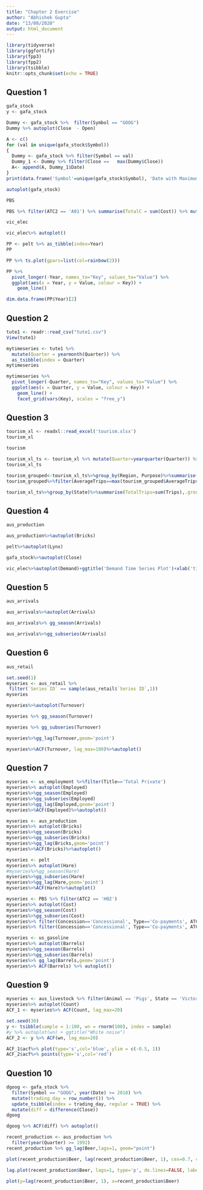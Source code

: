 ```yaml
---
title: "Chapter 2 Exercise"
author: "Abhishek Gupta"
date: "13/08/2020"
output: html_document
---
```


```r
library(tidyverse)
library(ggfortify)
library(fpp3)
library(fpp2)
library(tsibble)
knitr::opts_chunk$set(echo = TRUE)
```

## Question 1
```r
gafa_stock
y <- gafa_stock
```
```r
Dummy <- gafa_stock %>%  filter(Symbol == "GOOG")
Dummy %>% autoplot(Close  - Open)
```
```r
A <- c()
for (val in unique(gafa_stock$Symbol))
{
  Dummy <- gafa_stock %>% filter(Symbol == val)
  Dummy_1 <- Dummy %>% filter(Close ==   max(Dummy$Close))
  A<- append(A, Dummy_1$Date)
}
print(data.frame('Symbol'=unique(gafa_stock$Symbol), 'Date with Maximum Closing'=A))

```
```r
autoplot(gafa_stock)
```
```r
PBS
```
```r
PBS %>% filter(ATC2 == 'A01') %>% summarise(TotalC = sum(Cost)) %>% mutate(TotalCost = TotalC/1e6) %>% autoplot(TotalCost)
```
```r
vic_elec
```
```r
vic_elec%>% autoplot()
```

```r
PP <- pelt %>% as_tibble(index=Year)
PP
```
```r
PP %>% ts.plot(gpars=list(col=rainbow(2)))
```
```r
PP %>%
  pivot_longer(-Year, names_to="Key", values_to="Value") %>%
  ggplot(aes(x = Year, y = Value, colour = Key)) +
    geom_line() 
```

```r
dim.data.frame(PP$Year)[2]
```
## Question 2

```r
tute1 <- readr::read_csv("tute1.csv")
View(tute1)
```

```r
mytimeseries <- tute1 %>%
  mutate(Quarter = yearmonth(Quarter)) %>%
  as_tsibble(index = Quarter)
mytimeseries
```
```r
mytimeseries %>%
  pivot_longer(-Quarter, names_to="Key", values_to="Value") %>%
  ggplot(aes(x = Quarter, y = Value, colour = Key)) +
    geom_line() +
    facet_grid(vars(Key), scales = "free_y")
```

## Question 3
```r

tourism_xl <- readxl::read_excel('tourism.xlsx')
tourism_xl
```
```r
tourism
```


```r
tourism_xl_ts <- tourism_xl %>% mutate(Quarter=yearquarter(Quarter)) %>% as_tibble(index=Quarter)
tourism_xl_ts
```
```r
tourism_grouped<-tourism_xl_ts%>%group_by(Region, Purpose)%>%summarise(AverageTrips=mean(Trips),.groups='keep')
tourism_grouped%>%filter(AverageTrips==max(tourism_grouped$AverageTrips))
```
```r
tourism_xl_ts%>%group_by(State)%>%summarise(TotalTrips=sum(Trips),.groups='keep')
```

## Question 4

```r
aus_production
```
```r
aus_production%>%autoplot(Bricks)
```
```r
pelt%>%autoplot(Lynx)
```
```r
gafa_stock%>%autoplot(Close)
```
```r
vic_elec%>%autoplot(Demand)+ggtitle('Demand Time Series Plot')+xlab('time')+ylab('Half Hourly Demand')
```

## Question 5
```r
aus_arrivals
```
```r
aus_arrivals%>%autoplot(Arrivals)
```
```r
aus_arrivals%>% gg_season(Arrivals)
```

```r
aus_arrivals%>%gg_subseries(Arrivals)
```

## Question 6
```r
aus_retail
```

```r
set.seed(1)
myseries <- aus_retail %>%
 filter(`Series ID` == sample(aus_retail$`Series ID`,1))
myseries
```
```r
myseries%>%autoplot(Turnover)
```
```r
myseries %>% gg_season(Turnover) 
```

```r
myseries %>% gg_subseries(Turnover)
```
```r
myseries%>%gg_lag(Turnover,geom='point')
```
```r
myseries%>%ACF(Turnover, lag_max=100)%>%autoplot()
```
## Question 7

```r
myseries <- us_employment %>%filter(Title=='Total Private')
myseries%>% autoplot(Employed)
myseries%>%gg_season(Employed)
myseries%>%gg_subseries(Employed)
myseries%>%gg_lag(Employed,geom='point')
myseries%>%ACF(Employed)%>%autoplot()
```
```r
myseries <- aus_production
myseries%>% autoplot(Bricks)
myseries%>%gg_season(Bricks)
myseries%>%gg_subseries(Bricks)
myseries%>%gg_lag(Bricks,geom='point')
myseries%>%ACF(Bricks)%>%autoplot()

```
```r
myseries <- pelt
myseries%>% autoplot(Hare)
#myseries%>%gg_season(Hare)
myseries%>%gg_subseries(Hare)
myseries%>%gg_lag(Hare,geom='point')
myseries%>%ACF(Hare)%>%autoplot()
```
```r
myseries <- PBS %>% filter(ATC2 == 'H02')
myseries%>% autoplot(Cost)
myseries%>%gg_season(Cost)
myseries%>%gg_subseries(Cost)
myseries%>% filter(Concession=='Concessional', Type=='Co-payments', ATC1=='H') %>%gg_lag(Cost,geom='point')
myseries%>% filter(Concession=='Concessional', Type=='Co-payments', ATC1=='H') %>% ACF(Cost) %>% autoplot()
```
```r
myseries <- us_gasoline
myseries%>% autoplot(Barrels)
myseries%>%gg_season(Barrels)
myseries%>%gg_subseries(Barrels)
myseries%>% gg_lag(Barrels,geom='point')
myseries%>% ACF(Barrels) %>% autoplot()
```

## Question 9
```r
myseries <- aus_livestock %>% filter(Animal == 'Pigs', State == 'Victoria', year(Month) >= 1990, year(Month) <= 1995)
myseries%>% autoplot(Count)
ACF_1 <- myseries%>% ACF(Count, lag_max=20)

set.seed(30)
y <- tsibble(sample = 1:100, wn = rnorm(100), index = sample)
#y %>% autoplot(wn) + ggtitle("White noise")
ACF_2 <- y %>% ACF(wn, lag_max=20)

ACF_1$acf%>% plot(type='s',col='blue', ylim = c(-0.5, 1))
ACF_2$acf%>% points(type='s',col='red')
```

## Question 10

```r
dgoog <- gafa_stock %>%
  filter(Symbol == "GOOG", year(Date) >= 2018) %>%
  mutate(trading_day = row_number()) %>%
  update_tsibble(index = trading_day, regular = TRUE) %>%
  mutate(diff = difference(Close))
dgoog
```

```r
dgoog %>% ACF(diff) %>% autoplot()
```
```r
recent_production <- aus_production %>%
  filter(year(Quarter) >= 1992)
recent_production %>% gg_lag(Beer,lags=1, geom="point")

plot(recent_production$Beer, lag(recent_production$Beer, 1), cex=0.7, col="blue")

lag.plot(recent_production$Beer, lags=1, type='p', do.lines=FALSE, labels=FALSE)
```
```r
plot(y=lag(recent_production$Beer, 1), x=recent_production$Beer)
```